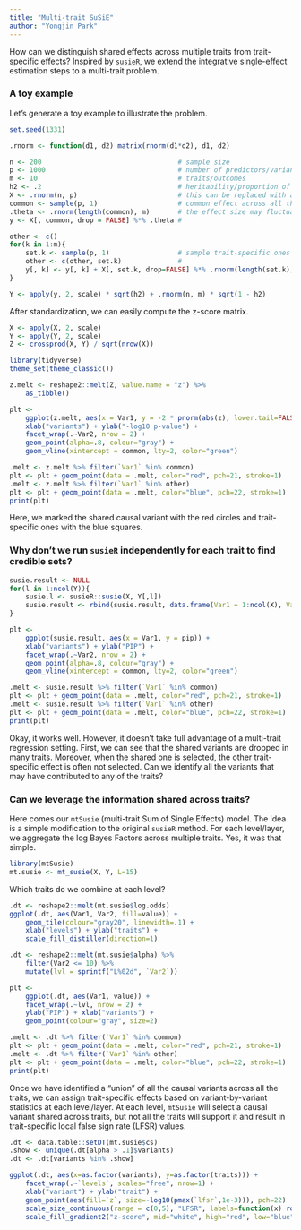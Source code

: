 ```yaml
---
title: "Multi-trait SuSiE"
author: "Yongjin Park"
---
```


How can we distinguish shared effects across multiple traits from trait-specific effects?  Inspired by [`susieR`](https://github.com/stephenslab/susieR), we extend the integrative single-effect estimation steps to a multi-trait problem.

### A toy example

Let's generate a toy example to illustrate the problem.

```r
set.seed(1331)

.rnorm <- function(d1, d2) matrix(rnorm(d1*d2), d1, d2)

n <- 200                                  # sample size
p <- 1000                                 # number of predictors/variants
m <- 10                                   # traits/outcomes
h2 <- .2                                  # heritability/proportion of variance exampled by X
X <- .rnorm(n, p)                         # this can be replaced with a real genotype matrix
common <- sample(p, 1)                    # common effect across all the traits
.theta <- .rnorm(length(common), m)       # the effect size may fluctuate
y <- X[, common, drop = FALSE] %*% .theta #

other <- c()
for(k in 1:m){
    set.k <- sample(p, 1)                 # sample trait-specific ones
    other <- c(other, set.k)              #
    y[, k] <- y[, k] + X[, set.k, drop=FALSE] %*% .rnorm(length(set.k), 1)
}

Y <- apply(y, 2, scale) * sqrt(h2) + .rnorm(n, m) * sqrt(1 - h2)
```

After standardization, we can easily compute the z-score matrix.

```r
X <- apply(X, 2, scale)
Y <- apply(Y, 2, scale)
Z <- crossprod(X, Y) / sqrt(nrow(X))
```

```r
library(tidyverse)
theme_set(theme_classic())

z.melt <- reshape2::melt(Z, value.name = "z") %>%
    as_tibble()
```

```r
plt <-
    ggplot(z.melt, aes(x = Var1, y = -2 * pnorm(abs(z), lower.tail=FALSE, log.p=TRUE)/log(10))) +
    xlab("variants") + ylab("-log10 p-value") +
    facet_wrap(.~Var2, nrow = 2) +
    geom_point(alpha=.8, colour="gray") +
    geom_vline(xintercept = common, lty=2, color="green")

.melt <- z.melt %>% filter(`Var1` %in% common)
plt <- plt + geom_point(data = .melt, color="red", pch=21, stroke=1)
.melt <- z.melt %>% filter(`Var1` %in% other)
plt <- plt + geom_point(data = .melt, color="blue", pch=22, stroke=1)
print(plt)
```

Here, we marked the shared causal variant with the red circles and trait-specific ones with the blue squares.

### Why don't we run `susieR` independently for each trait to find credible sets?

```r
susie.result <- NULL
for(l in 1:ncol(Y)){
    susie.l <- susieR::susie(X, Y[,l])
    susie.result <- rbind(susie.result, data.frame(Var1 = 1:ncol(X), Var2 = l, pip = susie.l$pip))
}
```

```r
plt <-
    ggplot(susie.result, aes(x = Var1, y = pip)) +
    xlab("variants") + ylab("PIP") +
    facet_wrap(.~Var2, nrow = 2) +
    geom_point(alpha=.8, colour="gray") +
    geom_vline(xintercept = common, lty=2, color="green")

.melt <- susie.result %>% filter(`Var1` %in% common)
plt <- plt + geom_point(data = .melt, color="red", pch=21, stroke=1)
.melt <- susie.result %>% filter(`Var1` %in% other)
plt <- plt + geom_point(data = .melt, color="blue", pch=22, stroke=1)
print(plt)
```

Okay, it works well. However, it doesn't take full advantage of a multi-trait regression setting. First, we can see that the shared variants are dropped in many traits. Moreover, when the shared one is selected, the other trait-specific effect is often not selected. Can we identify all the variants that may have contributed to any of the traits?

### Can we leverage the information shared across traits?

Here comes our `mtSusie` (multi-trait Sum of Single Effects) model. The idea is a simple modification to the original `susieR` method. For each level/layer, we aggregate the log Bayes Factors across multiple traits. Yes, it was that simple.

```r
library(mtSusie)
mt.susie <- mt_susie(X, Y, L=15)
```

Which traits do we combine at each level?

```r
.dt <- reshape2::melt(mt.susie$log.odds)
ggplot(.dt, aes(Var1, Var2, fill=value)) +
    geom_tile(colour="gray20", linewidth=.1) +
    xlab("levels") + ylab("traits") +
    scale_fill_distiller(direction=1)
```

```r
.dt <- reshape2::melt(mt.susie$alpha) %>%
    filter(Var2 <= 10) %>%
    mutate(lvl = sprintf("L%02d", `Var2`))

plt <-
    ggplot(.dt, aes(Var1, value)) +
    facet_wrap(.~lvl, nrow = 2) +
    ylab("PIP") + xlab("variants") +
    geom_point(colour="gray", size=2)

.melt <- .dt %>% filter(`Var1` %in% common)
plt <- plt + geom_point(data = .melt, color="red", pch=21, stroke=1)
.melt <- .dt %>% filter(`Var1` %in% other)
plt <- plt + geom_point(data = .melt, color="blue", pch=22, stroke=1)
print(plt)
```

Once we have identified a "union" of all the causal variants across all the traits, we can assign trait-specific effects based on variant-by-variant statistics at each level/layer. At each level, `mtSusie` will select a causal variant shared across traits, but not all the traits will support it and result in trait-specific local false sign rate (LFSR) values.

```r
.dt <- data.table::setDT(mt.susie$cs)
.show <- unique(.dt[alpha > .1]$variants)
.dt <- .dt[variants %in% .show]

ggplot(.dt, aes(x=as.factor(variants), y=as.factor(traits))) +
    facet_wrap(.~`levels`, scales="free", nrow=1) +
    xlab("variant") + ylab("trait") +
    geom_point(aes(fill=`z`, size=-log10(pmax(`lfsr`,1e-3))), pch=22) +
    scale_size_continuous(range = c(0,5), "LFSR", labels=function(x) round(10^(-x), 3)) +
    scale_fill_gradient2("z-score", mid="white", high="red", low="blue")
```
